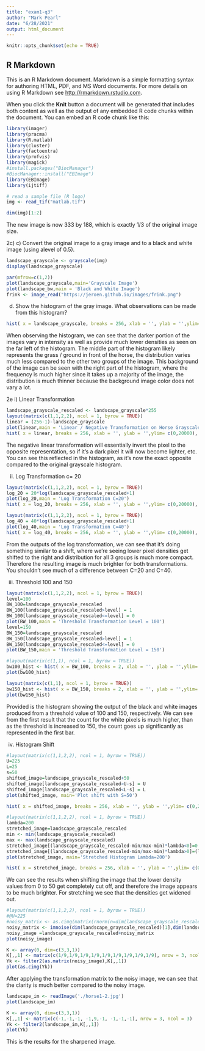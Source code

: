 ```yaml
---
title: "exam1-q3"
author: "Mark Pearl"
date: "6/28/2021"
output: html_document
---
```


```r
knitr::opts_chunk$set(echo = TRUE)
```

## R Markdown

This is an R Markdown document. Markdown is a simple formatting syntax for authoring HTML, PDF, and MS Word documents. For more details on using R Markdown see <http://rmarkdown.rstudio.com>.

When you click the **Knit** button a document will be generated that includes both content as well as the output of any embedded R code chunks within the document. You can embed an R code chunk like this:

```r
library(imager)
library(pracma)
library(R.matlab)
library(cluster)    
library(factoextra)
library(profvis)
library(magick)
#install.packages("BiocManager")
#BiocManager::install("EBImage")
library(EBImage)
library(ijtiff)

# read a sample file (R logo)
img <- read_tif("matlab.tif")
```

```r
dim(img)[1:2]
```

The new image is now 333 by 188, which is exactly 1/3 of the original image size.

2c) 
c)  Convert the original image to a gray image and to a black and white image (using alevel of 0.5).

```r
landscape_grayscale <- grayscale(img)
display(landscape_grayscale)
```

```r
par(mfrow=c(1,2))
plot(landscape_grayscale,main='Grayscale Image')
plot(landscape_bw,main = 'Black and White Image')
frink <- image_read("https://jeroen.github.io/images/frink.png")
```
d) Show the histogram of the gray image. What observations can be made from this histogram?

```r
hist( x = landscape_grayscale, breaks = 256, xlab = '', ylab = '',ylim= c(0,20000), main='Histogram')
```
When observing the histogram, we can see that the darker portion of the images vary in intensity as well as provide much lower densities as seen on the far left of the histogram. The middle part of the histogram likely represents the grass / ground in front of the horse, the distribution varies much less compared to the other two groups of the image. This background of the image can be seen with the right part of the histogram, where the frequency is much higher since it takes up a majority of the image, the distribution is much thinner because the background image color does not vary a lot. 

2e i) Linear Transformation

```r
landscape_grayscale_rescaled <- landscape_grayscale*255
layout(matrix(c(1,1,2,2), ncol = 1, byrow = TRUE))
linear = (256-1)-landscape_grayscale
plot(linear,main = 'Linear / Negative Transformation on Horse Grayscale')
hist( x = linear, breaks = 256, xlab = '', ylab = '',ylim= c(0,20000), main='Histogram for Negative/Linear Transformation')
```
The negative linear transformation will essentially invert the pixel to the opposite representation, so if it's a dark pixel it will now become lighter, etc. You can see this reflected in the histogram, as it's now the exact opposite compared to the original grayscale histogram.

ii) Log Transformation c= 20

```r
layout(matrix(c(1,1,2,2), ncol = 1, byrow = TRUE))
log_20 = 20*log(landscape_grayscale_rescaled+1)
plot(log_20,main = 'Log Transformation C=20')
hist( x = log_20, breaks = 256, xlab = '', ylab = '',ylim= c(0,20000), main='Histogram for C=20')
```

```r
layout(matrix(c(1,1,2,2), ncol = 1, byrow = TRUE))
log_40 = 40*log(landscape_grayscale_rescaled+1)
plot(log_40,main = 'Log Transformation C=40')
hist( x = log_40, breaks = 256, xlab = '', ylab = '',ylim= c(0,20000), main='Histogram for C=40')
```

From the outputs of the log transformation, we can see that it's doing something similar to a shift, where we're seeing lower pixel densities  get shifted to the right and distribution for all 3 groups is much more compact. Therefore the resulting image is much brighter for both transformations. You shouldn't see much of a difference between C=20 and C=40.

iii) Threshold 100 and 150

```r
layout(matrix(c(1,1,2,2), ncol = 1, byrow = TRUE))
level=100
BW_100=landscape_grayscale_rescaled
BW_100[landscape_grayscale_rescaled>level] = 1
BW_100[landscape_grayscale_rescaled<=level] = 0
plot(BW_100,main = 'Threshold Transformation Level = 100')
level=150
BW_150=landscape_grayscale_rescaled
BW_150[landscape_grayscale_rescaled>level] = 1
BW_150[landscape_grayscale_rescaled<=level] = 0
plot(BW_150,main = 'Threshold Transformation Level = 150')
```
```r
#layout(matrix(c(1,1), ncol = 1, byrow = TRUE))
bw100_hist <- hist( x = BW_100, breaks = 2, xlab = '', ylab = '',ylim= c(0,20000), main='Histogram for BW Threshold =100')
plot(bw100_hist)
```

```r
layout(matrix(c(1,1), ncol = 1, byrow = TRUE))
bw150_hist <- hist( x = BW_150, breaks = 2, xlab = '', ylab = '',ylim= c(0,20000), main='Histogram for BW Threshold =100')
plot(bw150_hist)
```

Provided is the histogram showing the output of the black and white images produced from a threshold value of 100 and 150, respectively. We can see from the first result that the count for the white pixels is much higher, than as the threshold is increased to 150, the count goes up significantly as represented in the first bar. 

iv) Histogram Shift
```r
#layout(matrix(c(1,1,2,2), ncol = 1, byrow = TRUE))
U=225
L=25
s=50
shifted_image=landscape_grayscale_rescaled+50
shifted_image[landscape_grayscale_rescaled>U-s] = U
shifted_image[landscape_grayscale_rescaled<L-s] = L
plot(shifted_image, main='Plot shift with S=50')
```

```r
hist( x = shifted_image, breaks = 256, xlab = '', ylab = '',ylim= c(0,20000), main='Histogram for Shifted Histogram s= 50')
```
```r
#layout(matrix(c(1,1,2,2), ncol = 1, byrow = TRUE))
lambda=200
stretched_image=landscape_grayscale_rescaled
min <- min(landscape_grayscale_rescaled)
max <- max(landscape_grayscale_rescaled)
stretched_image[(landscape_grayscale_rescaled-min/max-min)*lambda<0]=0
stretched_image[(landscape_grayscale_rescaled-min/max-min)*lambda>0]=(landscape_grayscale_rescaled-min/max-min)*lambda
plot(stretched_image, main='Stretched Histogram Lambda=200')
```

```r
hist( x = stretched_image, breaks = 256, xlab = '', ylab = '',ylim= c(0,20000), main='Histogram for Stretched Histogram Lambda= 200')
```

We can see the results when shifting the image that the lower density values from 0 to 50 get completely cut off, and therefore the image
appears to be much brighter. For stretching we see that the densities get widened out. 

```r
#layout(matrix(c(1,1,2,2), ncol = 1, byrow = TRUE))
#@U=225
#noisy_matrix <- as.cimg(matrix(rnorm(n=dim(landscape_grayscale_rescaled)[1]*dim(landscape_grayscale_rescaled)[2],mean=0,sd=10),ncol=dim(landscape_grayscale_rescaled)[2]))
noisy_matrix <- imnoise(dim(landscape_grayscale_rescaled)[1],dim(landscape_grayscale_rescaled)[2],mean=0,sd=100)
noisy_image =landscape_grayscale_rescaled+noisy_matrix
plot(noisy_image)
```

```r

K <- array(0, dim=c(3,3,1))
K[,,1] <- matrix(c(1/9,1/9,1/9,1/9,1/9,1/9,1/9,1/9,1/9), nrow = 3, ncol = 3)
Yk <- filter2(as.matrix(noisy_image),K[,,1])
plot(as.cimg(Yk))
```
After applying the transformation matrix to the noisy image, we can see that the clarity is much better compared to the noisy image. 

```r
landscape_im <- readImage('./horse1-2.jpg')
plot(landscape_im)
```

```r
K <- array(0, dim=c(3,3,1))
K[,,1] <- matrix(c(-1,-1,-1, -1,9,-1, -1,-1,-1), nrow = 3, ncol = 3)
Yk <- filter2(landscape_im,K[,,1])
plot(Yk)
```
This is the results for the sharpened image. 